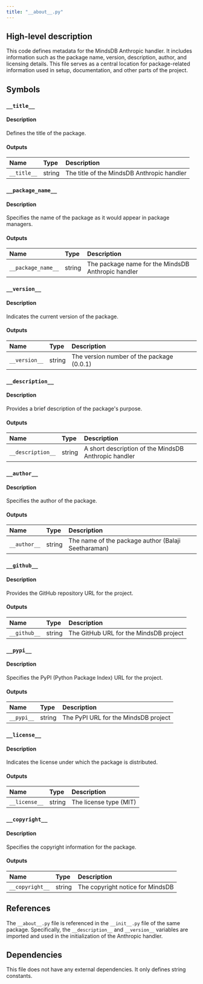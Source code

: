 ```yaml
---
title: "__about__.py"
---
```


## High-level description
This code defines metadata for the MindsDB Anthropic handler. It includes information such as the package name, version, description, author, and licensing details. This file serves as a central location for package-related information used in setup, documentation, and other parts of the project.

## Symbols

### `__title__`
#### Description
Defines the title of the package.

#### Outputs
| Name | Type | Description |
|:-----|:-----|:------------|
| `__title__` | string | The title of the MindsDB Anthropic handler |

### `__package_name__`
#### Description
Specifies the name of the package as it would appear in package managers.

#### Outputs
| Name | Type | Description |
|:-----|:-----|:------------|
| `__package_name__` | string | The package name for the MindsDB Anthropic handler |

### `__version__`
#### Description
Indicates the current version of the package.

#### Outputs
| Name | Type | Description |
|:-----|:-----|:------------|
| `__version__` | string | The version number of the package (0.0.1) |

### `__description__`
#### Description
Provides a brief description of the package's purpose.

#### Outputs
| Name | Type | Description |
|:-----|:-----|:------------|
| `__description__` | string | A short description of the MindsDB Anthropic handler |

### `__author__`
#### Description
Specifies the author of the package.

#### Outputs
| Name | Type | Description |
|:-----|:-----|:------------|
| `__author__` | string | The name of the package author (Balaji Seetharaman) |

### `__github__`
#### Description
Provides the GitHub repository URL for the project.

#### Outputs
| Name | Type | Description |
|:-----|:-----|:------------|
| `__github__` | string | The GitHub URL for the MindsDB project |

### `__pypi__`
#### Description
Specifies the PyPI (Python Package Index) URL for the project.

#### Outputs
| Name | Type | Description |
|:-----|:-----|:------------|
| `__pypi__` | string | The PyPI URL for the MindsDB project |

### `__license__`
#### Description
Indicates the license under which the package is distributed.

#### Outputs
| Name | Type | Description |
|:-----|:-----|:------------|
| `__license__` | string | The license type (MIT) |

### `__copyright__`
#### Description
Specifies the copyright information for the package.

#### Outputs
| Name | Type | Description |
|:-----|:-----|:------------|
| `__copyright__` | string | The copyright notice for MindsDB |

## References
The `__about__.py` file is referenced in the `__init__.py` file of the same package. Specifically, the `__description__` and `__version__` variables are imported and used in the initialization of the Anthropic handler.

## Dependencies
This file does not have any external dependencies. It only defines string constants.
